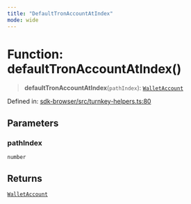 ```yaml
---
title: "DefaultTronAccountAtIndex"
mode: wide
---
```

  
# Function: defaultTronAccountAtIndex()

> **defaultTronAccountAtIndex**(`pathIndex`): [`WalletAccount`](../WalletAccount/readme)

Defined in: [sdk-browser/src/turnkey-helpers.ts:80](https://github.com/tkhq/sdk/blob/ee72856c3f450731d7501ab05001215768b71500/packages/sdk-browser/src/turnkey-helpers.ts#L80)

## Parameters

### pathIndex

`number`

## Returns

[`WalletAccount`](../WalletAccount/readme)
